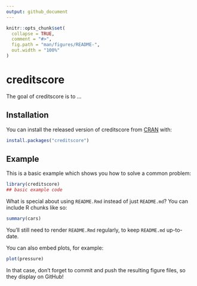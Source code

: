```yaml
---
output: github_document
---
```


<!-- README.md is generated from README.Rmd. Please edit that file -->

```r
knitr::opts_chunk$set(
  collapse = TRUE,
  comment = "#>",
  fig.path = "man/figures/README-",
  out.width = "100%"
)
```
# creditscore

<!-- badges: start -->
<!-- badges: end -->

The goal of creditscore is to ...

## Installation

You can install the released version of creditscore from [CRAN](https://CRAN.R-project.org) with:

``` r
install.packages("creditscore")
```

## Example

This is a basic example which shows you how to solve a common problem:

```r
library(creditscore)
## basic example code
```

What is special about using `README.Rmd` instead of just `README.md`? You can include R chunks like so:

```r
summary(cars)
```

You'll still need to render `README.Rmd` regularly, to keep `README.md` up-to-date.

You can also embed plots, for example:

```r
plot(pressure)
```

In that case, don't forget to commit and push the resulting figure files, so they display on GitHub!
